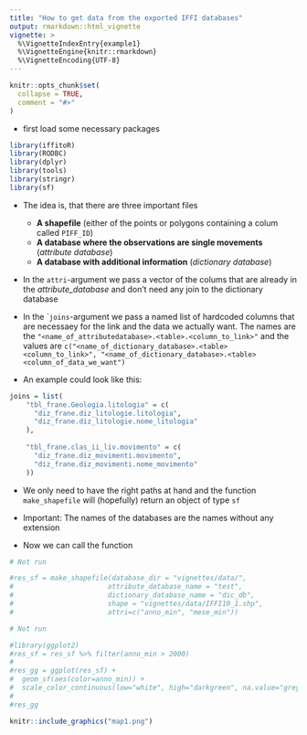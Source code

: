 ```yaml
---
title: "How to get data from the exported IFFI databases"
output: rmarkdown::html_vignette
vignette: >
  %\VignetteIndexEntry{example1}
  %\VignetteEngine{knitr::rmarkdown}
  %\VignetteEncoding{UTF-8}
---
```


```r
knitr::opts_chunk$set(
  collapse = TRUE,
  comment = "#>"
)
```

- first load some necessary packages

```r
library(iffitoR)
library(RODBC)
library(dplyr)
library(tools)
library(stringr)
library(sf)
```


- The idea is, that there are three important files
  
  + **A shapefile** (either of the points or polygons containing a colum called `PIFF_ID`)
  + **A database where the observations are single movements**  (*attribute database*)
  + **A database with additional information** (*dictionary database*)

- In the `attri`-argument we pass a vector of the colums that are already in the *attribute_database* and don't need any join to the dictionary database

- In the ``joins`-argument we pass a named list of hardcoded columns that are necessaey for the link and the data we actually want. The names are the `"<name_of_attributedatabase>.<table>.<column_to_link>"` and the values are `c("<name_of_dictionary_database>.<table><column_to_link>", "<name_of_dictionary_database>.<table><column_of_data_we_want")`

- An example could look like this: 

```r
joins = list(
    "tbl_frane.Geologia.litologia" = c(
      "diz_frane.diz_litologie.litologia",
      "diz_frane.diz_litologie.nome_litologia"
    ),
    
    "tbl_frane.clas_ii_liv.movimento" = c(
      "diz_frane.diz_movimenti.movimento",
      "diz_frane.diz_movimenti.nome_movimento"
    ))
```


- We only need to have the right paths at hand and the function `make_shapefile` will (hopefully) return an object of type `sf`

- Important: The names of the databases are the names without any extension

- Now we can call the function


```r

# Not run

#res_sf = make_shapefile(database_dir = "vignettes/data/",
#                       attribute_database_name = "test",
#                       dictionary_database_name = "dic_db",
#                       shape = "vignettes/data/IFFI10_1.shp",
#                       attri=c("anno_min", "mese_min"))
```

```r

# Not run

#library(ggplot2)
#res_sf = res_sf %>% filter(anno_min > 2000)
#
#res_gg = ggplot(res_sf) +
#  geom_sf(aes(color=anno_min)) +
#  scale_color_continuous(low="white", high="darkgreen", na.value="grey", name="year")
#
#res_gg
``` 


```r
knitr::include_graphics("map1.png")
```

